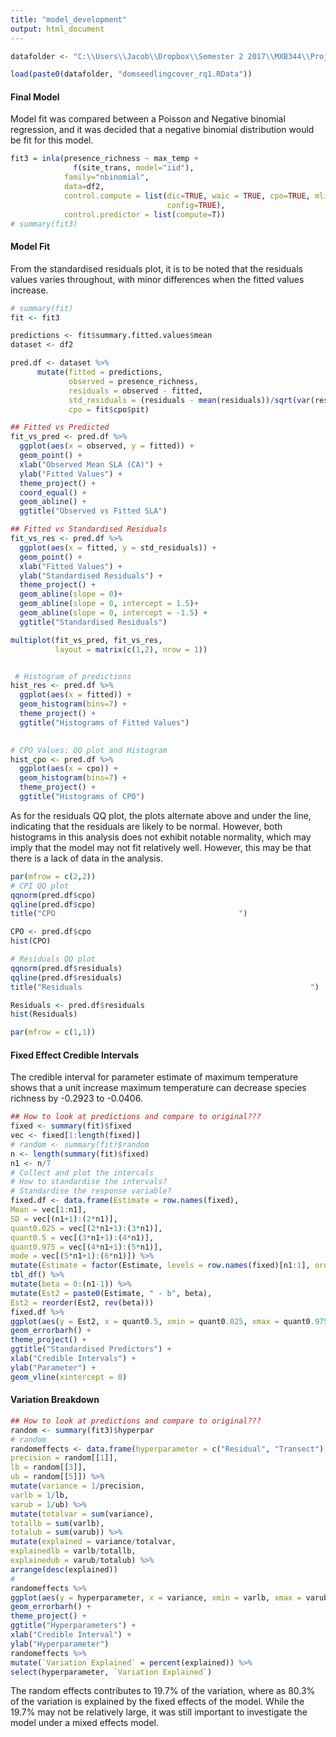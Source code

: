 ```yaml
---
title: "model_development"
output: html_document
---
```


```r
datafolder <- "C:\\Users\\Jacob\\Dropbox\\Semester 2 2017\\MXB344\\Project\\Data\\"

load(paste0(datafolder, "domseedlingcover_rq1.RData"))
```





#### Final Model
Model fit was compared between a Poisson and Negative binomial regression, and it was decided that a negative binomial distribution would be fit for this model. 
```r
fit3 = inla(presence_richness ~ max_temp +
              f(site_trans, model="iid"),
            family="nbinomial",
            data=df2,
            control.compute = list(dic=TRUE, waic = TRUE, cpo=TRUE, mlik = TRUE,
                                   config=TRUE), 
            control.predictor = list(compute=T))
# summary(fit3)

```

#### Model Fit

From the standardised residuals plot, it is to be noted that the residuals values varies throughout, with minor differences when the fitted values increase. 

```r
# summary(fit)
fit <- fit3

predictions <- fit$summary.fitted.values$mean
dataset <- df2

pred.df <- dataset %>% 
      mutate(fitted = predictions,
             observed = presence_richness,
             residuals = observed - fitted,
             std_residuals = (residuals - mean(residuals))/sqrt(var(residuals)),
             cpo = fit$cpo$pit)

## Fitted vs Predicted
fit_vs_pred <- pred.df %>%
  ggplot(aes(x = observed, y = fitted)) +
  geom_point() +
  xlab("Observed Mean SLA (CA)") +
  ylab("Fitted Values") +
  theme_project() +
  coord_equal() +
  geom_abline() +
  ggtitle("Observed vs Fitted SLA")

## Fitted vs Standardised Residuals
fit_vs_res <- pred.df %>%
  ggplot(aes(x = fitted, y = std_residuals)) +
  geom_point() +
  xlab("Fitted Values") +
  ylab("Standardised Residuals") +
  theme_project() +
  geom_abline(slope = 0)+
  geom_abline(slope = 0, intercept = 1.5)+
  geom_abline(slope = 0, intercept = -1.5) +
  ggtitle("Standardised Residuals")

multiplot(fit_vs_pred, fit_vs_res,
          layout = matrix(c(1,2), nrow = 1))


 # Histogram of predictions
hist_res <- pred.df %>%
  ggplot(aes(x = fitted)) +
  geom_histogram(bins=7) +
  theme_project() +
  ggtitle("Histograms of Fitted Values")
  

# CPO Values: QQ plot and Histogram
hist_cpo <- pred.df %>%
  ggplot(aes(x = cpo)) +
  geom_histogram(bins=7) +
  theme_project() +
  ggtitle("Histograms of CPO")
```

As for the residuals QQ plot, the plots alternate above and under the line, indicating that the residuals are likely to be normal. However, both histograms in this analysis does not exhibit notable normality, which may imply that the model may not fit relatively well. However, this may be that there is a lack of data in the analysis.

```r
par(mfrow = c(2,2))
# CPI QQ plot
qqnorm(pred.df$cpo)
qqline(pred.df$cpo)
title("CPO                                         ")

CPO <- pred.df$cpo
hist(CPO)

# Residuals QQ plot
qqnorm(pred.df$residuals)
qqline(pred.df$residuals)
title("Residuals                                                   ")

Residuals <- pred.df$residuals
hist(Residuals)

par(mfrow = c(1,1))
```

#### Fixed Effect Credible Intervals
The credible interval for parameter estimate of maximum temperature shows that a unit increase maximum temperature can decrease species richness by  -0.2923 to -0.0406. 

```r
## How to look at predictions and compare to original???
fixed <- summary(fit)$fixed
vec <- fixed[1:length(fixed)]
# random <- summary(fit)$random
n <- length(summary(fit)$fixed)
n1 <- n/7
# Collect and plot the intercals
# How to standardise the intervals?
# Standardise the response variable?
fixed.df <- data.frame(Estimate = row.names(fixed),
Mean = vec[1:n1],
SD = vec[(n1+1):(2*n1)],
quant0.025 = vec[(2*n1+1):(3*n1)],
quant0.5 = vec[(3*n1+1):(4*n1)],
quant0.975 = vec[(4*n1+1):(5*n1)],
mode = vec[(5*n1+1):(6*n1)]) %>%
mutate(Estimate = factor(Estimate, levels = row.names(fixed)[n1:1], ordered = TRUE)) %>%
tbl_df() %>%
mutate(beta = 0:(n1-1)) %>%
mutate(Est2 = paste0(Estimate, " - b", beta),
Est2 = reorder(Est2, rev(beta)))
fixed.df %>%
ggplot(aes(y = Est2, x = quant0.5, xmin = quant0.025, xmax = quant0.975)) +
geom_errorbarh() +
theme_project() +
ggtitle("Standardised Predictors") +
xlab("Credible Intervals") +
ylab("Parameter") +
geom_vline(xintercept = 0)
```



#### Variation Breakdown
```r
## How to look at predictions and compare to original???
random <- summary(fit3)$hyperpar
# random
randomeffects <- data.frame(hyperparameter = c("Residual", "Transect"),
precision = random[[1]],
lb = random[[3]],
ub = random[[5]]) %>%
mutate(variance = 1/precision,
varlb = 1/lb,
varub = 1/ub) %>%
mutate(totalvar = sum(variance),
totallb = sum(varlb),
totalub = sum(varub)) %>%
mutate(explained = variance/totalvar,
explainedlb = varlb/totallb,
explainedub = varub/totalub) %>%
arrange(desc(explained))
# 
randomeffects %>%
ggplot(aes(y = hyperparameter, x = variance, xmin = varlb, xmax = varub)) +
geom_errorbarh() +
theme_project() +
ggtitle("Hyperparameters") +
xlab("Credible Interval") +
ylab("Hyperparameter")
randomeffects %>%
mutate(`Variation Explained` = percent(explained)) %>%
select(hyperparameter, `Variation Explained`)
```

The random effects contributes to 19.7% of the variation, where as 80.3% of the variation is explained by the fixed effects of the model. While the 19.7% may not be relatively large, it was still important to investigate the model under a mixed effects model. 
